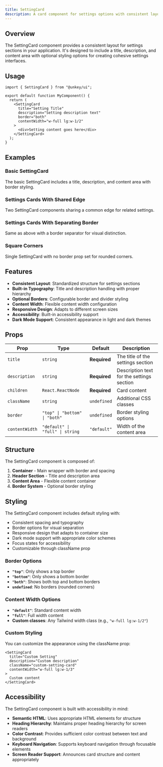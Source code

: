 ```yaml
---
title: SettingCard
description: A card component for settings options with consistent layout, optional borders, and configurable content width for settings interfaces.
---
```


## Overview

The SettingCard component provides a consistent layout for settings sections in your application. It's designed to include a title, description, and content area with optional styling options for creating cohesive settings interfaces.

## Usage

```tsx
import { SettingCard } from "@unkey/ui";

export default function MyComponent() {
  return (
    <SettingCard
      title="Setting Title"
      description="Setting description text"
      border="both"
      contentWidth="w-full lg:w-1/2"
    >
      <div>Setting content goes here</div>
    </SettingCard>
  );
}
```

## Examples

### Basic SettingCard
The basic SettingCard includes a title, description, and content area with border styling.

<SettingsCardBasic />

### Settings Cards With Shared Edge
Two SettingCard components sharing a common edge for related settings.

<SettingsCardsWithSharedEdge />

### Settings Cards With Separating Border
Same as above with a border separator for visual distinction.

<SettingsCardsWithDivider />

### Square Corners
Single SettingCard with no border prop set for rounded corners.

<SettingsCardsWithSquareEdge />

## Features

- **Consistent Layout**: Standardized structure for settings sections
- **Built-in Typography**: Title and description handling with proper hierarchy
- **Optional Borders**: Configurable border and divider styling
- **Content Width**: Flexible content width configuration
- **Responsive Design**: Adapts to different screen sizes
- **Accessibility**: Built-in accessibility support
- **Dark Mode Support**: Consistent appearance in light and dark themes

## Props

| Prop | Type | Default | Description |
|------|------|---------|-------------|
| `title` | `string` | **Required** | The title of the settings section |
| `description` | `string` | **Required** | Description text for the settings section |
| `children` | `React.ReactNode` | **Required** | Card content |
| `className` | `string` | `undefined` | Additional CSS classes |
| `border` | `"top" \| "bottom" \| "both"` | `undefined` | Border styling options |
| `contentWidth` | `"default" \| "full" \| string` | `"default"` | Width of the content area |

## Structure

The SettingCard component is composed of:

1. **Container** - Main wrapper with border and spacing
2. **Header Section** - Title and description area
3. **Content Area** - Flexible content container
4. **Border System** - Optional border styling

## Styling

The SettingCard component includes default styling with:

- Consistent spacing and typography
- Border options for visual separation
- Responsive design that adapts to container size
- Dark mode support with appropriate color schemes
- Focus states for accessibility
- Customizable through className prop

### Border Options

- **`"top"`**: Only shows a top border
- **`"bottom"`**: Only shows a bottom border  
- **`"both"`**: Shows both top and bottom borders
- **`undefined`**: No borders (rounded corners)

### Content Width Options

- **`"default"`**: Standard content width
- **`"full"`**: Full width content
- **Custom classes**: Any Tailwind width class (e.g., `"w-full lg:w-1/2"`)

### Custom Styling

You can customize the appearance using the className prop:

```tsx
<SettingCard
  title="Custom Setting"
  description="Custom description"
  className="custom-setting-card"
  contentWidth="w-full lg:w-1/3"
>
  Custom content
</SettingCard>
```

## Accessibility

The SettingCard component is built with accessibility in mind:

- **Semantic HTML**: Uses appropriate HTML elements for structure
- **Heading Hierarchy**: Maintains proper heading hierarchy for screen readers
- **Color Contrast**: Provides sufficient color contrast between text and background
- **Keyboard Navigation**: Supports keyboard navigation through focusable elements
- **Screen Reader Support**: Announces card structure and content appropriately

